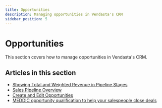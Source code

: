 ```yaml
---
title: Opportunities
description: Managing opportunities in Vendasta's CRM
sidebar_position: 5
---
```


# Opportunities

This section covers how to manage opportunities in Vendasta's CRM.

## Articles in this section

- [Showing Total and Weighted Revenue in Pipeline Stages](./showing-total-and-weighted-revenue.mdx)
- [Sales Pipeline Overview](./sales-pipeline-overview.mdx)
- [Create and Edit Opportunities](./create-and-edit-opportunities.mdx)
- [MEDDIC opportunity qualification to help your salespeople close deals](./meddic-opportunity-qualification.mdx)